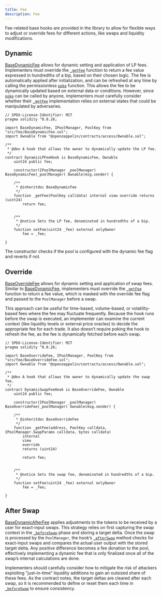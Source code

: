 ```yaml
---
title: Fee
description: Fee
---
```


Fee-related base hooks are provided in the library to allow for flexible ways to adjust or override fees for different actions, like swaps and liquidity modifications.

## Dynamic

[BaseDynamicFee](contracts/v5.x/api/fee.mdx#BaseDynamicFee) allows for dynamic setting and application of LP fees. Implementers must override the [`_getFee`](contracts/v5.x/api/fee.mdx#BaseDynamicFee-_getFee-struct-PoolKey-) function to return a fee value expressed in hundredths of a bip, based on their chosen logic. The fee is automatically applied after initialization, and can be refreshed at any time by calling the permissionless [`poke`](contracts/v5.x/api/fee.mdx#BaseDynamicFee-poke-struct-PoolKey-) function. This allows the fee to be dynamically updated based on external data or conditions. However, since [`poke`](contracts/v5.x/api/fee.mdx#BaseDynamicFee-poke-struct-PoolKey-) can be called by anyone, implementers must carefully consider whether their [`_getFee`](contracts/v5.x/api/fee.mdx#BaseDynamicFee-_getFee-struct-PoolKey-) implementation relies on external states that could be manipulated by adversaries.

```solidity
// SPDX-License-Identifier: MIT
pragma solidity ^0.8.26;

import BaseDynamicFee, IPoolManager, PoolKey from "src/fee/BaseDynamicFee.sol";
import Ownable from "@openzeppelin/contracts/access/Ownable.sol";

/**
 * @dev A hook that allows the owner to dynamically update the LP fee.
 */
contract DynamicLPFeeHook is BaseDynamicFee, Ownable 
    uint24 public fee;

    constructor(IPoolManager _poolManager) BaseDynamicFee(_poolManager) Ownable(msg.sender) {

    /**
     * @inheritdoc BaseDynamicFee
     */
    function _getFee(PoolKey calldata) internal view override returns (uint24) 
        return fee;
    

    /**
     * @notice Sets the LP fee, denominated in hundredths of a bip.
     */
    function setFee(uint24 _fee) external onlyOwner 
        fee = _fee;
    
}
```

The constructor checks if the pool is configured with the dynamic fee flag and reverts if not.

## Override

[BaseOverrideFee](contracts/v5.x/api/fee.mdx#BaseOverrideFee) allows for dynamic setting and application of swap fees. Similar to [BaseDynamicFee](contracts/v5.x/api/fee.mdx#BaseDynamicFee), implementers must override the [`_getFee`](contracts/v5.x/api/fee.mdx#BaseOverrideFee-_getFee-struct-PoolKey-) function to return a fee value, which is masked with the override fee flag and passed to the `PoolManager` before a swap.

This approach can be useful for time-based, volume-based, or volatility-based fees where the fee may fluctuate frequently. Because the hook runs before the swap is executed, an implementer can examine the current context (like liquidity levels or external price oracles) to decide the appropriate fee for each trade. It also doesn’t require poking the hook to refresh the fee, as the fee is dynamically fetched before each swap.

```solidity
// SPDX-License-Identifier: MIT
pragma solidity ^0.8.26;

import BaseOverrideFee, IPoolManager, PoolKey from "src/fee/BaseOverrideFee.sol";
import Ownable from "@openzeppelin/contracts/access/Ownable.sol";

/**
 * @dev A hook that allows the owner to dynamically update the swap fee.
 */
contract DynamicSwapFeeHook is BaseOverrideFee, Ownable 
    uint24 public fee;

    constructor(IPoolManager _poolManager) BaseOverrideFee(_poolManager) Ownable(msg.sender) {

    /**
     * @inheritdoc BaseOverrideFee
     */
    function _getFee(address, PoolKey calldata, IPoolManager.SwapParams calldata, bytes calldata)
        internal
        view
        override
        returns (uint24)
    
        return fee;
    

    /**
     * @notice Sets the swap fee, denominated in hundredths of a bip.
     */
    function setFee(uint24 _fee) external onlyOwner 
        fee = _fee;
    
}
```

## After Swap

[BaseDynamicAfterFee](contracts/v5.x/api/fee.mdx#BaseDynamicAfterFee) applies adjustments to the tokens to be received by a user for exact-input swaps. This strategy relies on first capturing the swap context in the [`_beforeSwap`](contracts/v5.x/api/base.mdx#BaseHook-_beforeSwap-address-struct-PoolKey-struct-IPoolManager-SwapParams-bytes-) phase and storing a target delta. Once the swap is processed by the `PoolManager`, the hook’s [`_afterSwap`](contracts/v5.x/api/base.mdx#BaseHook-_afterSwap-address-struct-PoolKey-struct-IPoolManager-SwapParams-BalanceDelta-bytes-) method checks for exact-input swaps and compares the actual user output with the stored target delta. Any positive difference becomes a fee donation to the pool, effectively implementing a dynamic fee that is only finalized once all of the swap’s internal calculations are done.

Implementers should carefully consider how to mitigate the risk of attackers exploiting "just-in-time" liquidity additions to gain an outsized share of these fees. As the contract notes, the target deltas are cleared after each swap, so it is recommended to define or reset them each time in [`_beforeSwap`](contracts/v5.x/api/base.mdx#BaseHook-_beforeSwap-address-struct-PoolKey-struct-IPoolManager-SwapParams-bytes-) to ensure consistency.
